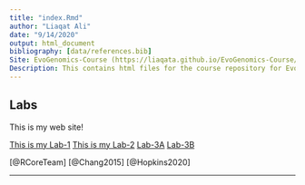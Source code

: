 ```yaml
---
title: "index.Rmd"
author: "Liaqat Ali"
date: "9/14/2020"
output: html_document
bibliography: [data/references.bib]
Site: EvoGenomics-Course (https://liaqata.github.io/EvoGenomics-Course/)
Description: This contains html files for the course repository for Evolutionarey Genomics and Bioinformatics
---
```


## Labs 
This is my web site!

  [This is my Lab-1](Lab1_Liaqat.html)
  [This is my Lab-2](Lab-1-HTML.html)
  [Lab-3A](Lab-3A.html)
  [Lab-3B](Lab-3B.html)
   
   

[@RCoreTeam]
[@Chang2015]
[@Hopkins2020]



---
